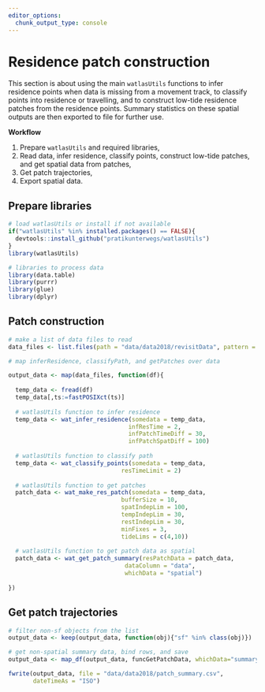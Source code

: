```yaml
---
editor_options: 
  chunk_output_type: console
---
```


# Residence patch construction

This section is about using the main `watlasUtils` functions to infer residence points when data is missing from a movement track, to classify points into residence or travelling, and to construct low-tide residence patches from the residence points. Summary statistics on these spatial outputs are then exported to file for further use.

**Workflow**

1. Prepare `watlasUtils` and required libraries,
2. Read data, infer residence, classify points, construct low-tide patches, and get spatial data from patches,
3. Get patch trajectories,
4. Export spatial data.

## Prepare libraries

```r
# load watlasUtils or install if not available
if("watlasUtils" %in% installed.packages() == FALSE){
  devtools::install_github("pratikunterwegs/watlasUtils")
}
library(watlasUtils)

# libraries to process data
library(data.table)
library(purrr)
library(glue)
library(dplyr)
```

## Patch construction

```r
# make a list of data files to read
data_files <- list.files(path = "data/data2018/revisitData", pattern = "_revisit.csv", full.names = TRUE)

# map inferResidence, classifyPath, and getPatches over data

output_data <- map(data_files, function(df){
  
  temp_data <- fread(df)
  temp_data[,ts:=fastPOSIXct(ts)]
  
  # watlasUtils function to infer residence
  temp_data <- wat_infer_residence(somedata = temp_data,
                                  infResTime = 2,
                                  infPatchTimeDiff = 30,
                                  infPatchSpatDiff = 100)
  
  # watlasUtils function to classify path
  temp_data <- wat_classify_points(somedata = temp_data,
                                resTimeLimit = 2)
  
  # watlasUtils function to get patches
  patch_data <- wat_make_res_patch(somedata = temp_data,
                                bufferSize = 10,
                                spatIndepLim = 100,
                                tempIndepLim = 30,
                                restIndepLim = 30,
                                minFixes = 3,
                                tideLims = c(4,10))
  
  # watlasUtils function to get patch data as spatial
  patch_data <- wat_get_patch_summary(resPatchData = patch_data,
                                 dataColumn = "data",
                                 whichData = "spatial")
  
})

```

## Get patch trajectories

```r
# filter non-sf objects from the list
output_data <- keep(output_data, function(obj){"sf" %in% class(obj)})

# get non-spatial summary data, bind rows, and save
output_data <- map_df(output_data, funcGetPatchData, whichData="summary")

fwrite(output_data, file = "data/data2018/patch_summary.csv",
       dateTimeAs = "ISO")
```

